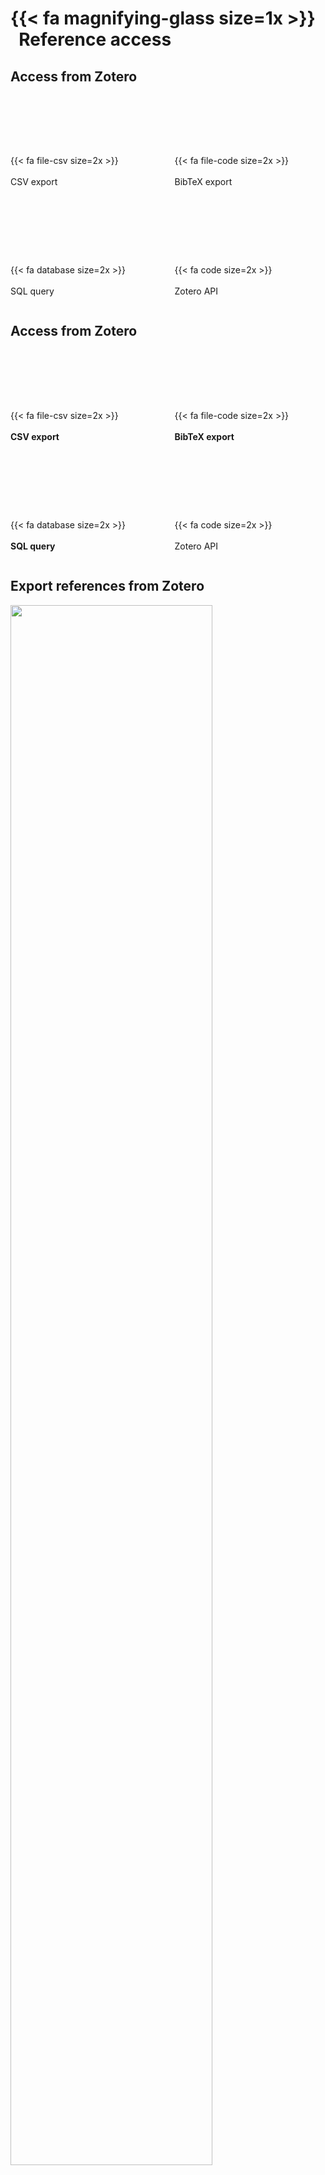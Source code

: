 # {{< fa magnifying-glass size=1x >}} &nbsp;&nbsp;Reference access

## Access from Zotero

<br/><br/><br/><br/>

:::: { .columns }
::: { .column .center width="50%"}
{{< fa file-csv size=2x >}}<br/><br/>CSV export
:::
::: { .column .center width="50%"}
{{< fa file-code size=2x >}}<br/><br/>BibTeX export
:::
::::



<br/><br/><br/><br/>


:::: { .columns }
::: { .column .center width="50%"}
{{< fa database size=2x >}}<br/><br/>SQL query
:::
::: { .column .center width="50%"}
{{< fa code size=2x >}}<br/><br/>Zotero API
:::
::::



## Access from Zotero

<br/><br/><br/><br/>

:::: { .columns }
::: { .column .center width="50%"}
{{< fa file-csv size=2x >}}<br/><br/>**CSV export**
:::
::: { .column .center width="50%"}
{{< fa file-code size=2x >}}<br/><br/>**BibTeX export**
:::
::::



<br/><br/><br/><br/>


:::: { .columns }
::: { .column .center width="50%"}
{{< fa database size=2x >}}<br/><br/>**SQL query**
:::
::: { .column .center width="50%"}
{{< fa code size=2x >}}<br/><br/>Zotero API
:::
::::


## Export references from Zotero

![](img/zotero-export.png){width=80% fig-align='center'}



## Export references as CSV file

![](img/zotero-export-csv.png){width=80% fig-align='center'}



## Export references as BibTeX file

![](img/zotero-export-bibtex.png){width=80% fig-align='center'}



## Importing BibTeX into R

[![](img/rbibtools.png){width=60% fig-align='right'}](https://github.com/frbcesab/rbibtools)


<br/>

{{< fa hand-point-right >}} &nbsp;[**GitHub repo**](https://github.com/frbcesab/rbibtools)



## Importing BibTeX into R

:::: { .columns }
::: { .column width="50%"}
Installation:

```r
#| eval: false
#| echo: true

# Installation ----
install.packages("remotes")
remotes::install_github("frbcesab/rbibtools")
```
:::

::: { .column width="50%"}
Usage:

```r
#| eval: false
#| echo: true

# Import BibTeX files ----
refs <- rbibtools::read_bib(path = "folder_with_bib_files")

# Class ----
class(refs)
## [1] "data.frame"
```
:::
::::


. . .


Output:

![](img/rbibtools-output.png){fig-align='left' width=100%}




## Query Zotero SQL database

[![](img/zoteror){width=60% fig-align='right'}](https://github.com/frbcesab/zoteror)


<br/>

{{< fa hand-point-right >}} &nbsp;[**GitHub repo**](https://github.com/frbcesab/zoteror)


## Query Zotero SQL database

:::: { .columns }
::: { .column width="50%"}
Installation:

```r
#| eval: false
#| echo: true

# Installation ----
install.packages("remotes")
remotes::install_github("frbcesab/zoteror")
```
:::

::: { .column width="50%"}
Usage:

```r
#| eval: false
#| echo: true

# Import BibTeX files ----
refs <- zoteror::get_zotero_data(path = "folder_with_zotero.sqlite")

# Class ----
class(refs)
## [1] "data.frame"
```
:::
::::


. . .

Output:

![](img/zoteror-output.png){fig-align='left' width=100%}
